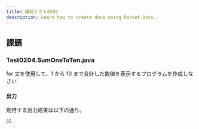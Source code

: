 ```yaml
---
title: 確認テスト0204
description: Learn how to create docs using Rocket Docs.
---
```


## 課題

### Test0204.SumOneToTen.java

for 文を使用して、1 から 10 まで合計した数値を表示するプログラムを作成しなさい

#### 出力

期待する出力結果は以下の通り。

```
55
```
